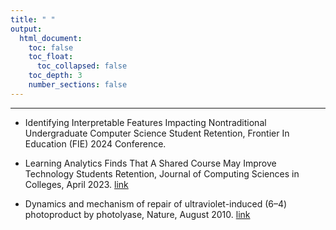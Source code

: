 ```yaml
---
title: " "
output: 
  html_document:
    toc: false 
    toc_float:
      toc_collapsed: false 
    toc_depth: 3
    number_sections: false 
---
```


---

- Identifying Interpretable Features Impacting Nontraditional Undergraduate Computer Science Student Retention, Frontier In Education (FIE) 2024 Conference.

- Learning Analytics Finds That A Shared Course May Improve Technology Students
Retention, Journal of Computing Sciences in Colleges, April 2023. [link](https://dl.acm.org/doi/abs/10.5555/3606388.3606395)

- Dynamics and mechanism of repair of ultraviolet-induced (6–4) photoproduct by photolyase, Nature, August 2010. [link](https://www.nature.com/articles/nature09192)  
